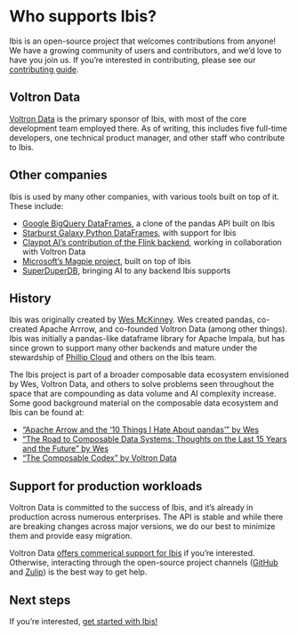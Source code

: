 # Who supports Ibis?

Ibis is an open-source project that welcomes contributions from anyone! We have
a growing community of users and contributors, and we'd love to have you join
us. If you're interested in contributing, please see our [contributing
guide](/contribute).

## Voltron Data

[Voltron Data](https://voltrondata.com) is the primary sponsor of Ibis, with
most of the core development team employed there. As of writing, this includes
five full-time developers, one technical product manager, and other staff who
contribute to Ibis.

## Other companies

Ibis is used by many other companies, with various tools built on top of it.
These include:

- [Google BigQuery
DataFrames](https://github.com/googleapis/python-bigquery-dataframes), a clone of the pandas API built on Ibis 
- [Starburst Galaxy Python DataFrames](https://www.starburst.io/blog/introducing-python-dataframes/), with support for Ibis 
- [Claypot AI's contribution of the Flink backend](https://github.com/claypotai/ibis-flink-example), working in collaboration with Voltron Data 
- [Microsoft's Magpie project](https://www.microsoft.com/en-us/research/project/magpie-2/), built on top of Ibis 
- [SuperDuperDB](https://github.com/SuperDuperDB/superduperdb), bringing AI to any backend Ibis supports

## History

Ibis was originally created by [Wes McKinney](https://wesmckinney.com/). Wes
created pandas, co-created Apache Arrrow, and co-founded Voltron Data (among
other things). Ibis was initially a pandas-like dataframe library for Apache
Impala, but has since grown to support many other backends and mature under the
stewardship of [Phillip Cloud](https://github.com/cpcloud) and others on the
Ibis team.

The Ibis project is part of a broader composable data ecosystem envisioned by
Wes, Voltron Data, and others to solve problems seen throughout the space that
are compounding as data volume and AI complexity increase. Some good background
material on the composable data ecosystem and Ibis can be found at:

- ["Apache Arrow and the '10 Things I Hate About pandas'" by Wes](https://wesmckinney.com/blog/apache-arrow-pandas-internals/)
- ["The Road to Composable Data Systems: Thoughts on the Last 15 Years and the Future" by Wes](https://wesmckinney.com/blog/looking-back-15-years/)
- ["The Composable Codex" by Voltron Data](https://voltrondata.com/codex)

## Support for production workloads

Voltron Data is committed to the success of Ibis, and it's already in production
across numerous enterprises. The API is stable and while there are breaking
changes across major versions, we do our best to minimize them and provide easy
migration.

Voltron Data [offers commerical support for
Ibis](https://voltrondata.com/enterprise-support) if you're interested.
Otherwise, interacting through the open-source project channels
([GitHub](https://github.com/ibis-project/ibis) and
[Zulip](https://ibis-project.zulipchat.com)) is the best way to get help.

## Next steps

If you're interested, [get started with Ibis!](/tutorials/getting-started)